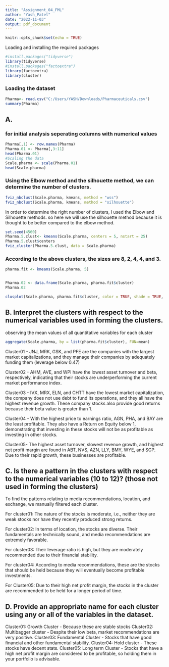 ---
title: "Assignment_04_FML"
author: "Yash_Patel"
date: "2022-11-03"
output: pdf_document
---

```{r setup, include=FALSE}
knitr::opts_chunk$set(echo = TRUE)
```

Loading and installing the required packages
```{r}
#install.packages("tidyverse")
library(tidyverse)
#install.packages("factoextra")
library(factoextra)
library(cluster)

```

### Loading the dataset
```{r}
Pharma<- read.csv("C:/Users/YASH/Downloads/Pharmaceuticals.csv")
summary(Pharma)

```
## A.

### for initial analysis seperating columns with numerical values
```{r}
Pharma[,1] <- row.names(Pharma)
Pharma.01 <- Pharma[,3:11]
head(Pharma.01)
#Scaling the data
Scale.pharma <- scale(Pharma.01)
head(Scale.pharma)

```

### Using the Elbow method and the silhouette method, we can determine the number of clusters.
```{r}
fviz_nbclust(Scale.pharma, kmeans, method = "wss")
fviz_nbclust(Scale.pharma, kmeans, method = "silhouette")

```


In order to determine the right number of clusters, I used the Elbow and Silhouette methods. so here we will use the silhouette method because it is thought to be better compared to the elbow method.
```{r}
set.seed(4560)
Pharma.5.clust<- kmeans(Scale.pharma, centers = 5, nstart = 25)
Pharma.5.clust$centers
fviz_cluster(Pharma.5.clust, data = Scale.pharma)

```

### According to the above clusters, the sizes are 8, 2, 4, 4, and 3.
```{r}
pharma.fit <- kmeans(Scale.pharma, 5)


Pharma.02 <- data.frame(Scale.pharma, pharma.fit$cluster)
Pharma.02

clusplot(Scale.pharma, pharma.fit$cluster, color = TRUE, shade = TRUE, labels = 2, lines =0)

```

## B. Interpret the clusters with respect to the numerical variables used in forming the clusters.

observing the mean values of all quantitative variables for each cluster
```{r}
aggregate(Scale.pharma, by = list(pharma.fit$cluster), FUN=mean)

```

Cluster01 - JNJ, MRK, GSK, and PFE are the companies with the largest market capitalizations, and they manage their companies by adequately funding them (leverage below 0.47)

Cluster02 - AHM, AVE, and WPI have the lowest asset turnover and beta, respectively, indicating that their stocks are underperforming the current market performance index.

Cluster03 - IVX, MRX, ELN, and CHTT have the lowest market capitalization, the company does not use debt to fund its operations, and they all have the highest revenue growth. These company stocks also provide good returns because their beta value is greater than 1.

Cluster04 - With the highest price to earnings ratio, AGN, PHA, and BAY are the least profitable. They also have a Return on Equity below 1, demonstrating that investing in these stocks will not be as profitable as investing in other stocks.  

Cluster05- The highest asset turnover, slowest revenue growth, and highest net profit margin are found in ABT, NVS, AZN, LLY, BMY, WYE, and SGP. Due to their rapid growth, these businesses are profitable.

## C. Is there a pattern in the clusters with respect to the numerical variables (10 to 12)? (those not used in forming the clusters) 

To find the patterns relating to media recommendations, location, and exchange, we manually filtered each cluster.

For cluster01: The nature of the stocks is moderate, i.e., neither they are weak stocks nor have they recently produced strong returns. 

For cluster02: In terms of location, the stocks are diverse. Their fundamentals are technically sound, and media recommendations are extremely favorable.

For cluster03: Their leverage ratio is high, but they are moderately recommended due to their financial stability.

For cluster04: According to media recommendations, these are the stocks that should be held because they will eventually become profitable investments.

For Cluster05: Due to their high net profit margin, the stocks in the cluster are recommended to be held for a longer period of time.

## D. Provide an appropriate name for each cluster using any or all of the variables in the dataset. 

Cluster01: Growth Cluster - Because these are stable stocks
Cluster02: Multibagger cluster - Despite their low beta, market recommendations are very positive.
Cluster03: Fundamental Cluster - Stocks that have good financial and other fundamental stability.
Cluster04: Hold cluster - These stocks have decent stats. 
Cluster05: Long term Cluster - Stocks that have a high net profit margin are considered to be profitable, so holding them in your portfolio is advisable.
